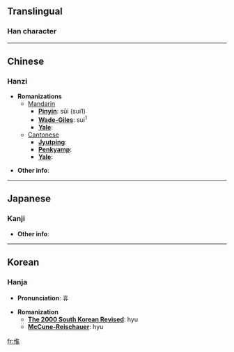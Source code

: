 ==Translingual==
===Han character===
{{Han char|rad=人|as=08|sn=10|so=|four=2021<sub>4</sub>|canj=人人土 (OOG), X人人土 (XOOG)|gso=}}

----

==Chinese==
===Hanzi===


* '''Romanizations'''
** [[Mandarin]]
*** '''[[Pinyin]]''': sūi (sui1)
*** '''[[Wade-Giles]]''': sui<sup>1</sup>
*** '''[[Yale]]''': 
**[[Cantonese]]
***'''[[Jyutping]]''':
***'''[[Penkyamp]]''': 
***'''[[Yale]]''': 

* '''Other info''': 

----

==Japanese==
===Kanji===

{{kanji|on readings=[[き]] (ki)
|kun readings=[[みにくい]] (minikui)
}}

* '''Other info''':  

----

==Korean==
===Hanja===

* '''Pronunciation''': 휴

* '''Romanization'''
** '''[[The 2000 South Korean Revised Romanization|The 2000 South Korean Revised]]''': hyu
** '''[[McCune-Reischauer]]''': hyu


[[fr:倠]]